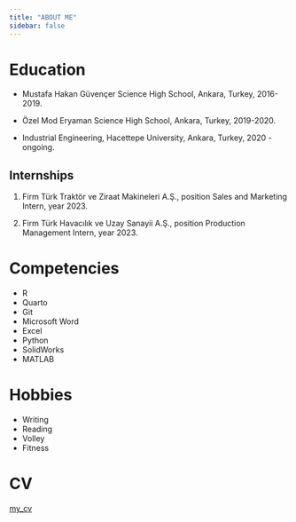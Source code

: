```yaml
---
title: "ABOUT ME"
sidebar: false 
---
```


# Education

-   Mustafa Hakan Güvençer Science High School, Ankara, Turkey, 2016-2019.

-   Özel Mod Eryaman Science High School, Ankara, Turkey, 2019-2020.

-   Industrial Engineering, Hacettepe University, Ankara, Turkey, 2020 - ongoing.

## Internships

1.  Firm Türk Traktör ve Ziraat Makineleri A.Ş., position Sales and Marketing Intern, year 2023.

2.  Firm Türk Havacılık ve Uzay Sanayii A.Ş., position Production Management Intern, year 2023.

# Competencies

-   R 
-   Quarto
-   Git
-   Microsoft Word
-   Excel 
-   Python 
-   SolidWorks 
-   MATLAB

# Hobbies

-   Writing
-   Reading
-   Volley
-   Fitness

# CV

[my_cv](CV Gizem Yılmazb (3).pdf) 
